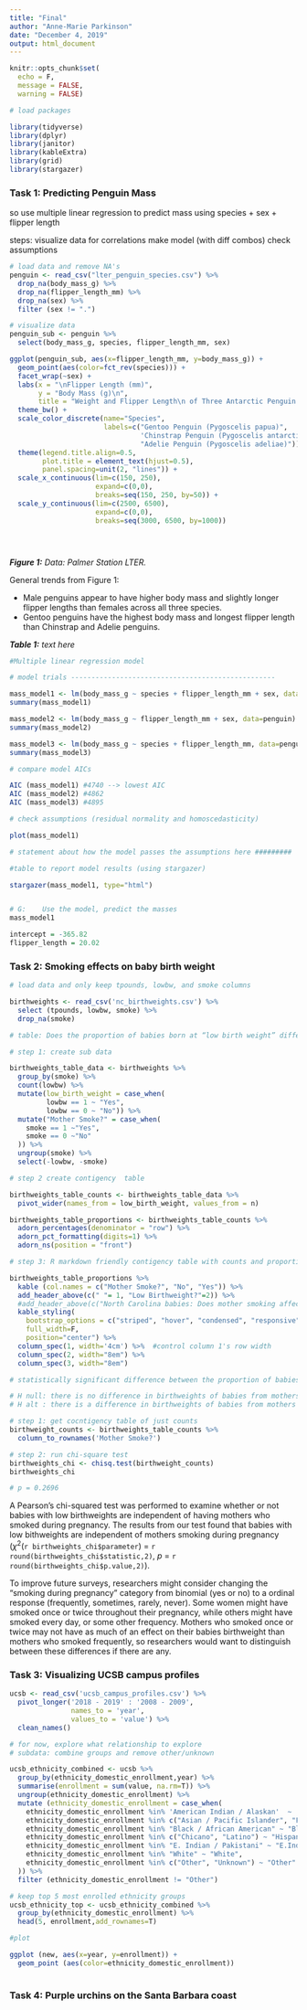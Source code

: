 ```yaml
---
title: "Final"
author: "Anne-Marie Parkinson"
date: "December 4, 2019"
output: html_document
---
```


```r
knitr::opts_chunk$set(
  echo = F,
  message = FALSE,
  warning = FALSE)
```


```r
# load packages

library(tidyverse)
library(dplyr)
library(janitor)
library(kableExtra)
library(grid)
library(stargazer)
```

### Task 1: Predicting Penguin Mass


so use multiple linear regression to predict mass using species + sex + flipper length

steps: visualize data for correlations
make model (with diff combos)
check assumptions
```r
# load data and remove NA's
penguin <- read_csv("lter_penguin_species.csv") %>% 
  drop_na(body_mass_g) %>% 
  drop_na(flipper_length_mm) %>% 
  drop_na(sex) %>% 
  filter (sex != ".")

```

```r

# visualize data
penguin_sub <- penguin %>% 
  select(body_mass_g, species, flipper_length_mm, sex)

ggplot(penguin_sub, aes(x=flipper_length_mm, y=body_mass_g)) +
  geom_point(aes(color=fct_rev(species))) +
  facet_wrap(~sex) +
  labs(x = "\nFlipper Length (mm)", 
       y = "Body Mass (g)\n", 
       title = "Weight and Flipper Length\n of Three Antarctic Penguin Species") +
  theme_bw() +
  scale_color_discrete(name="Species", 
                       labels=c("Gentoo Penguin (Pygoscelis papua)",
                                'Chinstrap Penguin (Pygoscelis antarctica)',
                                "Adelie Penguin (Pygoscelis adeliae)")) +
  theme(legend.title.align=0.5, 
        plot.title = element_text(hjust=0.5),
        panel.spacing=unit(2, "lines")) +
  scale_x_continuous(lim=c(150, 250), 
                     expand=c(0,0),
                     breaks=seq(150, 250, by=50)) +
  scale_y_continuous(lim=c(2500, 6500), 
                     expand=c(0,0),
                     breaks=seq(3000, 6500, by=1000))





```
***Figure 1:** Data: Palmer Station LTER.*

General trends from Figure 1:

- Male penguins appear to have higher body mass and slightly longer flipper lengths than females across all three species. 
- Gentoo penguins have the highest body mass and longest flipper length than Chinstrap and Adelie penguins. 


***Table 1:** text here*
```r
#Multiple linear regression model 

# model trials --------------------------------------------------

mass_model1 <- lm(body_mass_g ~ species + flipper_length_mm + sex, data=penguin)
summary(mass_model1)

mass_model2 <- lm(body_mass_g ~ flipper_length_mm + sex, data=penguin) 
summary(mass_model2)

mass_model3 <- lm(body_mass_g ~ species + flipper_length_mm, data=penguin)
summary(mass_model3)

# compare model AICs

AIC (mass_model1) #4740 --> lowest AIC
AIC (mass_model2) #4862
AIC (mass_model3) #4895

# check assumptions (residual normality and homoscedasticity)

plot(mass_model1)

# statement about how the model passes the assumptions here #########

#table to report model results (using stargazer)

stargazer(mass_model1, type="html")



```



```r
# G:	Use the model, predict the masses 
mass_model1

intercept = -365.82
flipper_length = 20.02


```


















### Task 2: Smoking effects on baby birth weight

```r
# load data and only keep tpounds, lowbw, and smoke columns

birthweights <- read_csv('nc_birthweights.csv') %>% 
  select (tpounds, lowbw, smoke) %>% 
  drop_na(smoke)

```

```r
# table: Does the proportion of babies born at “low birth weight” differ depending on whether the mother smoked or did not smoke during pregnancy

# step 1: create sub data

birthweights_table_data <- birthweights %>% 
  group_by(smoke) %>% 
  count(lowbw) %>% 
  mutate(low_birth_weight = case_when( 
         lowbw == 1 ~ "Yes",
         lowbw == 0 ~ "No")) %>% 
  mutate("Mother Smoke?" = case_when(
    smoke == 1 ~"Yes",
    smoke == 0 ~"No"
  )) %>% 
  ungroup(smoke) %>% 
  select(-lowbw, -smoke)

# step 2 create contigency  table

birthweights_table_counts <- birthweights_table_data %>% 
  pivot_wider(names_from = low_birth_weight, values_from = n) 

birthweights_table_proportions <- birthweights_table_counts %>% 
  adorn_percentages(denominator = "row") %>% 
  adorn_pct_formatting(digits=1) %>% 
  adorn_ns(position = "front")

# step 3: R markdown friendly contigency table with counts and proportions

birthweights_table_proportions %>% 
  kable (col.names = c("Mother Smoke?", "No", "Yes")) %>%
  add_header_above(c(" "= 1, "Low Birthweight?"=2)) %>% 
  #add_header_above(c("North Carolina babies: Does mother smoking affect baby's birthweight?"=3)) %>% 
  kable_styling(
    bootstrap_options = c("striped", "hover", "condensed", "responsive"), 
    full_width=F,
    position="center") %>% 
  column_spec(1, width='4cm') %>%  #control column 1's row width
  column_spec(2, width="8em") %>% 
  column_spec(3, width="8em")


```

```r
# statistically significant difference between the proportion of babies born at low birth weights for smoking vs. non-smoking mothers? 

# H null: there is no difference in birthweights of babies from mothers who did and did not smoke
# H alt : there is a difference in birthweights of babies from mothers who did and did not smoke

# step 1: get cocntigency table of just counts
birthweight_counts <- birthweights_table_counts %>% 
  column_to_rownames('Mother Smoke?')           

# step 2: run chi-square test
birthweights_chi <- chisq.test(birthweight_counts)
birthweights_chi

# p = 0.2696
```

A Pearson's chi-squared test was performed to examine whether or not babies with low birthweights are independent of having mothers who smoked during pregnancy. The results from our test found that babies with low bithweights are independent of mothers smoking during pregnancy ($\chi$^2^(`r birthweights_chi$parameter`) = `r round(birthweights_chi$statistic,2)`, *p* = `r round(birthweights_chi$p.value,2)`). 

To improve future surveys, researchers might consider changing the "smoking during pregnancy" category from binomial (yes or no) to a ordinal response (frequently, sometimes, rarely, never). Some women might have smoked once or twice throughout their pregnancy, while others might have smoked every day, or some other frequency. Mothers who smoked once or twice may not have as much of an effect on their babies birthweight than mothers who smoked frequently, so researchers would want to distinguish between these differences if there are any.


### Task 3: Visualizing UCSB campus profiles

```r
ucsb <- read_csv('ucsb_campus_profiles.csv') %>% 
  pivot_longer('2018 - 2019' : '2008 - 2009',
               names_to = 'year',
               values_to = 'value') %>% 
  clean_names()
```



```r
# for now, explore what relationship to explore
# subdata: combine groups and remove other/unknown

ucsb_ethnicity_combined <- ucsb %>% 
  group_by(ethnicity_domestic_enrollment,year) %>% 
  summarise(enrollment = sum(value, na.rm=T)) %>% 
  ungroup(ethnicity_domestic_enrollment) %>% 
  mutate (ethnicity_domestic_enrollment = case_when(
    ethnicity_domestic_enrollment %in% 'American Indian / Alaskan'  ~ 'American Indian/Alaskan', 
    ethnicity_domestic_enrollment %in% c("Asian / Pacific Islander", "Filipino" ) ~ "Asian/Pacific Islander", 
    ethnicity_domestic_enrollment %in% "Black / African American" ~ "Black/African American",
    ethnicity_domestic_enrollment %in% c("Chicano", "Latino") ~ "Hispanic",
    ethnicity_domestic_enrollment %in% "E. Indian / Pakistani" ~ "E.Indian/Pakistani",
    ethnicity_domestic_enrollment %in% "White" ~ "White",
    ethnicity_domestic_enrollment %in% c("Other", "Unknown") ~ "Other"
  )) %>% 
  filter (ethnicity_domestic_enrollment != "Other")

# keep top 5 most enrolled ethnicity groups
ucsb_ethnicity_top <- ucsb_ethnicity_combined %>% 
  group_by(ethnicity_domestic_enrollment) %>% 
  head(5, enrollment,add_rownames=T)

#plot

ggplot (new, aes(x=year, y=enrollment)) +
  geom_point (aes(color=ethnicity_domestic_enrollment)) 
  
```


### Task 4: Purple urchins on the Santa Barbara coast

```r

```













